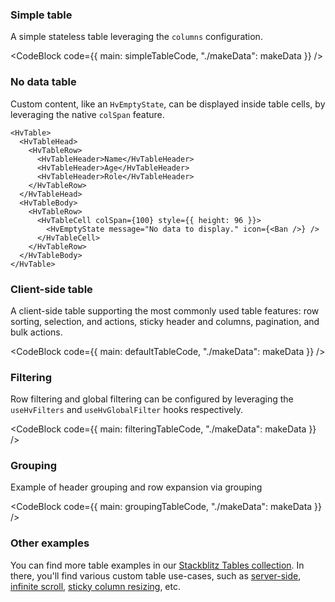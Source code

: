 

### Simple table

A simple stateless table leveraging the `columns` configuration.

<CodeBlock code={{ main: simpleTableCode, "./makeData": makeData }} />

### No data table

Custom content, like an `HvEmptyState`, can be displayed inside table cells, by leveraging the native `colSpan` feature.

```tsx live
<HvTable>
  <HvTableHead>
    <HvTableRow>
      <HvTableHeader>Name</HvTableHeader>
      <HvTableHeader>Age</HvTableHeader>
      <HvTableHeader>Role</HvTableHeader>
    </HvTableRow>
  </HvTableHead>
  <HvTableBody>
    <HvTableRow>
      <HvTableCell colSpan={100} style={{ height: 96 }}>
        <HvEmptyState message="No data to display." icon={<Ban />} />
      </HvTableCell>
    </HvTableRow>
  </HvTableBody>
</HvTable>
```

### Client-side table

A client-side table supporting the most commonly used table features:
row sorting, selection, and actions, sticky header and columns, pagination, and bulk actions.

<CodeBlock code={{ main: defaultTableCode, "./makeData": makeData }} />

### Filtering

Row filtering and global filtering can be configured by leveraging the `useHvFilters` and `useHvGlobalFilter` hooks respectively.

<CodeBlock code={{ main: filteringTableCode, "./makeData": makeData }} />

### Grouping

Example of header grouping and row expansion via grouping

<CodeBlock code={{ main: groupingTableCode, "./makeData": makeData }} />

### Other examples

You can find more table examples in our [Stackblitz Tables collection](https://stackblitz.com/orgs/github/lumada-design/collections/ui-kit-tables).
In there, you'll find various custom table use-cases, such as
[server-side](https://stackblitz.com/edit/uikit-server-table?file=src%2FApp.tsx),
[infinite scroll](https://stackblitz.com/edit/uikit-table-server-infinite-scroll?file=src%2FServerSideTable.tsx),
[sticky column resizing](https://stackblitz.com/edit/github-6jyyr7?file=src%2FApp.tsx), etc.
